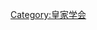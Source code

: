 {{catmore|皇家学会会长列表}}
{{Commonscat|Presidents of the Royal Society}}

[[Category:皇家学会|Category:皇家学会]]